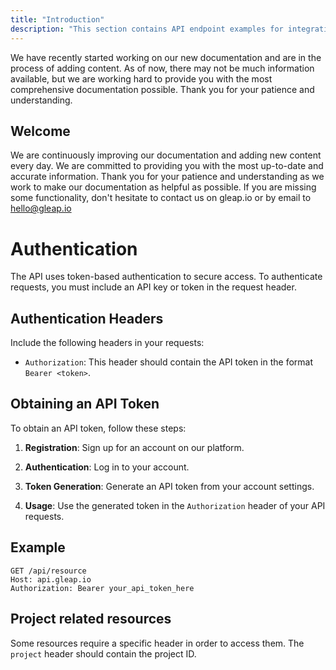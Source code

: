 ```yaml
---
title: "Introduction"
description: "This section contains API endpoint examples for integrating our service into your applications and workflows."
---
```


<Note>
  We have recently started working on our new documentation and are in the
  process of adding content. As of now, there may not be much information
  available, but we are working hard to provide you with the most comprehensive
  documentation possible. Thank you for your patience and understanding.
</Note>

## Welcome

We are continuously improving our documentation and adding new content every day. We are committed to providing you with the most up-to-date and accurate information. Thank you for your patience and understanding as we work to make our documentation as helpful as possible.
If you are missing some functionality, don't hesitate to contact us on gleap.io or by email to hello@gleap.io

# Authentication

The API uses token-based authentication to secure access. To authenticate requests, you must include an API key or token in the request header.

## Authentication Headers

Include the following headers in your requests:

- `Authorization`: This header should contain the API token in the format `Bearer <token>`.

## Obtaining an API Token

To obtain an API token, follow these steps:

1. **Registration**: Sign up for an account on our platform.

2. **Authentication**: Log in to your account.

3. **Token Generation**: Generate an API token from your account settings.

4. **Usage**: Use the generated token in the `Authorization` header of your API requests.

## Example

```http
GET /api/resource
Host: api.gleap.io
Authorization: Bearer your_api_token_here
```

## Project related resources

Some resources require a specific header in order to access them. The `project` header should contain the project ID. 
